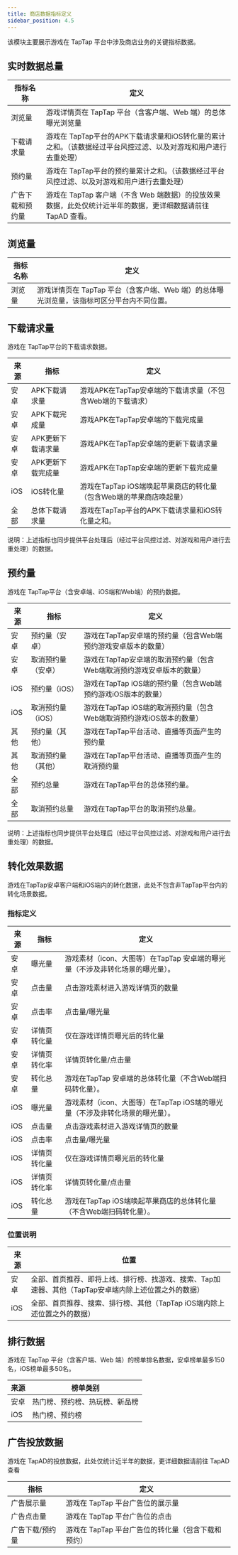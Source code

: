 ```yaml
---
title: 商店数据指标定义
sidebar_position: 4.5
---
```


该模块主要展示游戏在 TapTap 平台中涉及商店业务的关键指标数据。

## 实时数据总量

指标名称|定义
-|-
浏览量|游戏详情页在 TapTap 平台（含客户端、Web 端）的总体曝光浏览量
下载请求量|游戏在 TapTap平台的APK下载请求量和iOS转化量的累计之和。（该数据经过平台风控过滤、以及对游戏和用户进行去重处理）
预约量|游戏在 TapTap平台的预约量累计之和。（该数据经过平台风控过滤、以及对游戏和用户进行去重处理）
广告下载和预约量|游戏在 TapTap 客户端（不含 Web 端数据）的投放效果数据，此处仅统计近半年的数据，更详细数据请前往 TapAD 查看。

## 浏览量

指标名称|定义
-|-
浏览量|游戏详情页在 TapTap 平台（含客户端、Web 端）的总体曝光浏览量，该指标可区分平台内不同位置。

## 下载请求量

游戏在 TapTap平台的下载请求数据。

来源|指标|定义
-|-|-
安卓|APK下载请求量|游戏APK在TapTap安卓端的下载请求量（不包含Web端的下载请求）
安卓|APK下载完成量|游戏APK在TapTap安卓端的下载完成量
安卓|APK更新下载请求量|游戏APK在TapTap安卓端的更新下载请求量
安卓|APK更新下载完成量|游戏APK在TapTap安卓端的更新下载完成量
iOS|iOS转化量|游戏在TapTap iOS端唤起苹果商店的转化量（包含Web端的苹果商店唤起量）
全部|总体下载请求量|游戏在TapTap平台的APK下载请求量和iOS转化量之和。

说明：上述指标也同步提供平台处理后（经过平台风控过滤、对游戏和用户进行去重处理）的数据。

## 预约量

游戏在 TapTap平台（含安卓端、iOS端和Web端）的预约数据。

来源|指标|定义
-|-|-
安卓|预约量（安卓）|游戏在TapTap安卓端的预约量（包含Web端预约游戏安卓版本的数量）
安卓|取消预约量（安卓）|游戏在TapTap安卓端的取消预约量（包含Web端取消预约游戏安卓版本的数量）
iOS|预约量（iOS）|游戏在TapTap iOS端的预约量（包含Web端预约游戏iOS版本的数量）
iOS|取消预约量（iOS）|游戏在TapTap iOS端的取消预约量（包含Web端取消预约游戏iOS版本的数量）
其他|预约量（其他）|游戏在TapTap平台活动、直播等页面产生的预约量
其他|取消预约量（其他）|游戏在TapTap平台活动、直播等页面产生的取消预约量
全部|预约总量|游戏在TapTap平台的总体预约量。
全部|取消预约总量|游戏在TapTap平台的取消预约总量。

说明：上述指标也同步提供平台处理后（经过平台风控过滤、对游戏和用户进行去重处理）的数据。

## 转化效果数据

游戏在TapTap安卓客户端和iOS端内的转化数据，此处不包含非TapTap平台内的转化场景数据。

### 指标定义

来源|指标|定义
-|-|-
安卓|曝光量|游戏素材（icon、大图等）在TapTap 安卓端的曝光量（不涉及非转化场景的曝光量）。
安卓|点击量|点击游戏素材进入游戏详情页的数量
安卓|点击率|点击量/曝光量
安卓|详情页转化量|仅在游戏详情页曝光后的转化量
安卓|详情页转化率|详情页转化量/点击量
安卓|转化总量|游戏在TapTap 安卓端的总体转化量（不含Web端扫码转化量）。
iOS|曝光量|游戏素材（icon、大图等）在TapTap iOS端的曝光量（不涉及非转化场景的曝光量）。
iOS|点击量|点击游戏素材进入游戏详情页的数量
iOS|点击率|点击量/曝光量
iOS|详情页转化量|仅在游戏详情页曝光后的转化量
iOS|详情页转化率|详情页转化量/点击量
iOS|转化总量|游戏在TapTap iOS端唤起苹果商店的总体转化量（不含Web端扫码转化量）。

### 位置说明

来源|位置
-|-
安卓|全部、首页推荐、即将上线、排行榜、找游戏、搜索、Tap加速器、其他（TapTap安卓端内除上述位置之外的数据）
iOS|全部、首页推荐、搜索、排行榜、其他（TapTap iOS端内除上述位置之外的数据）

## 排行数据

游戏在 TapTap 平台（含客户端、Web 端）的榜单排名数据，安卓榜单最多150名，iOS榜单最多50名。

来源|榜单类别
-|-
安卓|热门榜、预约榜、热玩榜、新品榜
iOS|热门榜、预约榜

## 广告投放数据

游戏在 TapAD的投放数据，此处仅统计近半年的数据，更详细数据请前往 TapAD 查看

指标|定义
-|-
广告展示量|游戏在 TapTap 平台广告位的展示量
广告点击量|游戏在 TapTap 平台广告位的点击
广告下载/预约量|游戏在 TapTap 平台广告位的转化量（包含下载和预约）
